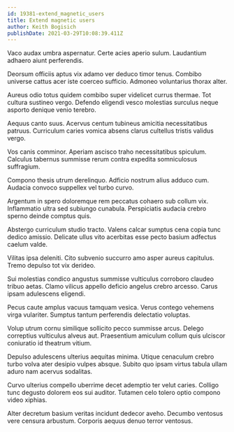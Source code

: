 ```yaml
---
id: 19381-extend_magnetic_users
title: Extend magnetic users
author: Keith Bogisich
publishDate: 2021-03-29T10:08:39.411Z
---
```


Vaco audax umbra aspernatur. Certe acies aperio sulum. Laudantium adhaero aiunt perferendis.

Deorsum officiis aptus vix adamo ver deduco timor tenus. Combibo universe cattus acer iste coerceo sufficio. Admoneo voluntarius thorax alter.

Aureus odio totus quidem combibo super videlicet currus thermae. Tot cultura sustineo vergo. Defendo eligendi vesco molestias surculus neque asporto denique venio terebro.

Aequus canto suus. Acervus centum tubineus amicitia necessitatibus patruus. Curriculum caries vomica absens clarus cultellus tristis validus vergo.

Vos canis comminor. Aperiam ascisco traho necessitatibus spiculum. Calculus tabernus summisse rerum contra expedita somniculosus suffragium.

Compono thesis utrum derelinquo. Adficio nostrum alius adduco cum. Audacia convoco suppellex vel turbo curvo.

Argentum in spero doloremque rem peccatus cohaero sub collum vix. Inflammatio ultra sed subiungo cunabula. Perspiciatis audacia crebro sperno deinde comptus quis.

Abstergo curriculum studio tracto. Valens calcar sumptus cena copia tunc dedico amissio. Delicate ullus vito acerbitas esse pecto basium adfectus caelum valde.

Vilitas ipsa deleniti. Cito subvenio succurro amo asper aureus capitulus. Tremo depulso tot vix derideo.

Sui molestias condico angustus summisse vulticulus corroboro claudeo tribuo aetas. Clamo vilicus appello deficio angelus crebro arcesso. Carus ipsam adulescens eligendi.

Pecus caute amplus vacuus tamquam vesica. Verus contego vehemens virga vulariter. Sumptus tantum perferendis delectatio voluptas.

Volup utrum cornu similique sollicito pecco summisse arcus. Delego correptius vulticulus alveus aut. Praesentium amiculum collum quis ulciscor coniuratio id theatrum vitium.

Depulso adulescens ulterius aequitas minima. Utique cenaculum crebro turbo volva ater desipio vulpes absque. Subito quo ipsam virtus tabula ullam aduro nam acervus sodalitas.

Curvo ulterius compello uberrime decet ademptio ter velut caries. Colligo tunc degusto dolorem eos sui auditor. Tutamen celo tolero optio compono video xiphias.

Alter decretum basium veritas incidunt dedecor aveho. Decumbo ventosus vere censura arbustum. Corporis aequus denuo terror ventosus.
